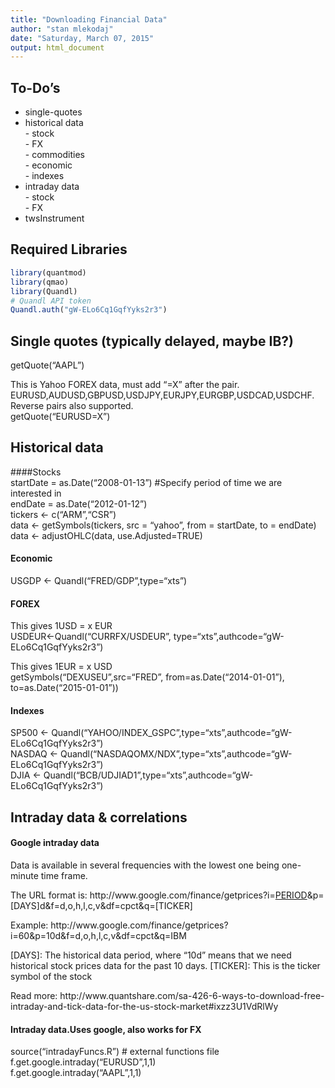 ```yaml
---
title: "Downloading Financial Data"
author: "stan mlekodaj"
date: "Saturday, March 07, 2015"
output: html_document
---
```

## To-Do's
- single-quotes  
- historical data  
        - stock  
        - FX  
        - commodities  
        - economic  
        - indexes  
- intraday data  
        - stock  
        - FX  
- twsInstrument

## Required Libraries

```r
library(quantmod)
library(qmao)
library(Quandl)
# Quandl API token
Quandl.auth("gW-ELo6Cq1GqfYyks2r3")
```

## Single quotes (typically delayed, maybe IB?)
getQuote("AAPL")

This is Yahoo FOREX data, must add "=X" after the pair. EURUSD,AUDUSD,GBPUSD,USDJPY,EURJPY,EURGBP,USDCAD,USDCHF. Reverse pairs also supported.  
getQuote("EURUSD=X") 

## Historical data
####Stocks  
startDate = as.Date("2008-01-13") #Specify period of time we are interested in  
endDate = as.Date("2012-01-12")  
tickers <- c("ARM","CSR")  
data <- getSymbols(tickers, src = "yahoo", from = startDate, to = endDate)
data <- adjustOHLC(data, use.Adjusted=TRUE)

#### Economic
USGDP <- Quandl("FRED/GDP",type="xts")

#### FOREX
This gives 1USD = x EUR  
USDEUR<-Quandl("CURRFX/USDEUR", type="xts",authcode="gW-ELo6Cq1GqfYyks2r3")

This gives  1EUR = x USD  
getSymbols("DEXUSEU",src="FRED", from=as.Date("2014-01-01"), to=as.Date("2015-01-01"))

#### Indexes
SP500 <- Quandl("YAHOO/INDEX_GSPC",type="xts",authcode="gW-ELo6Cq1GqfYyks2r3")  
NASDAQ <- Quandl("NASDAQOMX/NDX",type="xts",authcode="gW-ELo6Cq1GqfYyks2r3")  
DJIA <- Quandl("BCB/UDJIAD1",type="xts",authcode="gW-ELo6Cq1GqfYyks2r3")  

## Intraday data & correlations
#### Google intraday data
Data is available in several frequencies with the lowest one being one-minute time frame.

The URL format is: http://www.google.com/finance/getprices?i=[PERIOD]&p=[DAYS]d&f=d,o,h,l,c,v&df=cpct&q=[TICKER]

Example: http://www.google.com/finance/getprices?i=60&p=10d&f=d,o,h,l,c,v&df=cpct&q=IBM

[PERIOD]: Interval or frequency in seconds
[DAYS]: The historical data period, where "10d" means that we need historical stock prices data for the past 10 days.
[TICKER]: This is the ticker symbol of the stock

Read more: http://www.quantshare.com/sa-426-6-ways-to-download-free-intraday-and-tick-data-for-the-us-stock-market#ixzz3U1VdRlWy 

#### Intraday data.Uses google, also works for FX
source("intradayFuncs.R") # external functions file  
f.get.google.intraday("EURUSD",1,1)  
f.get.google.intraday("AAPL",1,1)  


